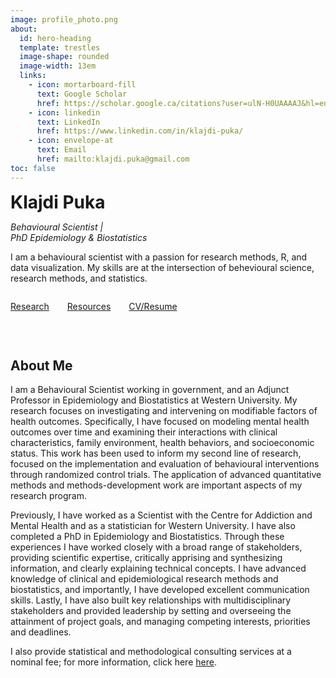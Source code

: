 ```yaml
---
image: profile_photo.png
about:
  id: hero-heading
  template: trestles
  image-shape: rounded
  image-width: 13em
  links:
    - icon: mortarboard-fill
      text: Google Scholar
      href: https://scholar.google.ca/citations?user=ulN-H0UAAAAJ&hl=en
    - icon: linkedin
      text: LinkedIn
      href: https://www.linkedin.com/in/klajdi-puka/
    - icon: envelope-at
      text: Email
      href: mailto:klajdi.puka@gmail.com
toc: false
---
```


:::{#hero-heading}
# Klajdi Puka
*Behavioural Scientist | <br>
PhD Epidemiology & Biostatistics*

I am a behavioural scientist with a passion for research methods, R, and data visualization. My skills are at the intersection of behevioural science, research methods, and statistics.

<div class="button-container">
  <a href="/research.html" class="btn btn-primary">Research</a>
  <a href="/resources.html" class="btn btn-primary">Resources</a>
  <a href="/cv.html" class="btn btn-primary">CV/Resume</a>
</div>

:::

<br>

## About Me

I am a Behavioural Scientist working in government, and an Adjunct Professor in Epidemiology and Biostatistics at Western University. My research focuses on investigating and intervening on modifiable factors of health outcomes. Specifically, I have focused on modeling mental health outcomes over time and examining their interactions with clinical characteristics, family environment, health behaviors, and socioeconomic status. This work has been used to inform my second line of research, focused on the implementation and evaluation of behavioural interventions through randomized control trials. The application of advanced quantitative methods and methods-development work are important aspects of my research program. 

Previously, I have worked as a Scientist with the Centre for Addiction and Mental Health and as a statistician for Western University. I have also completed a PhD in Epidemiology and Biostatistics. Through these experiences I have worked closely with a broad range of stakeholders, providing scientific expertise, critically apprising and synthesizing information, and clearly explaining technical concepts. I have advanced knowledge of clinical and epidemiological research methods and biostatistics, and importantly, I have developed excellent communication skills. Lastly, I have also built key relationships with multidisciplinary stakeholders and provided leadership by setting and overseeing the attainment of project goals, and managing competing interests, priorities and deadlines.

I also provide statistical and methodological consulting services at a nominal fee; for more information, click here [here](consulting.qmd). 


<!-- CSS Style for buttons --->
<style>
  .button-container {
    display: flex;
    justify-content: space-between;
    max-width: 960px; /* Adjust this value to limit the maximum width of the buttons */
    margin: 0 auto; /* Centers the buttons horizontally on the page */
  }
  
  .button-container a {
    flex: 1;
    max-width: 175px; /* Adjust this value to make the buttons wider */
    margin-right: 25px; /* Adds spacing between the buttons, adjust as desired */
  }
  
  .button-container a:last-child {
    margin-right: 0;
  }
</style>


<style>
h1 {
  margin-bottom: 0em;
  margin-top: 0em;
}
</style>

